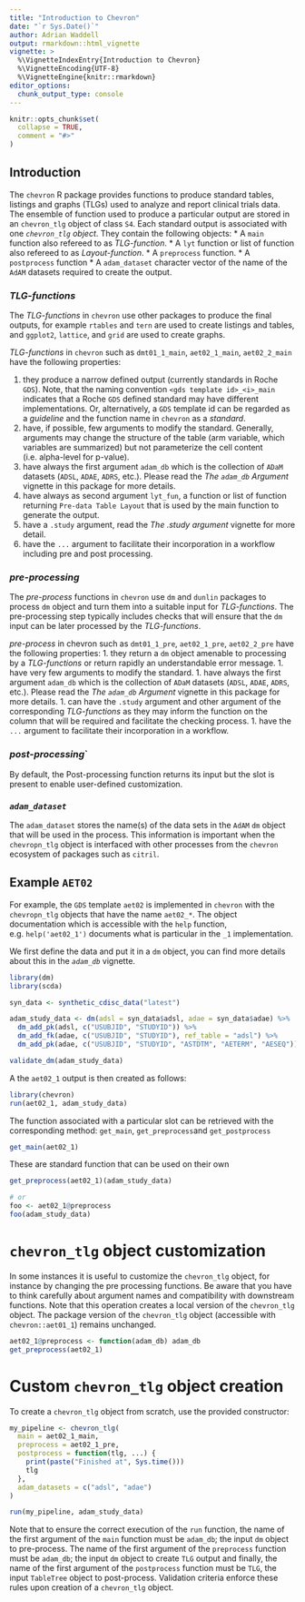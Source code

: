 ```yaml
---
title: "Introduction to Chevron"
date: "`r Sys.Date()`"
author: Adrian Waddell
output: rmarkdown::html_vignette
vignette: >
  %\VignetteIndexEntry{Introduction to Chevron}
  %\VignetteEncoding{UTF-8}
  %\VignetteEngine{knitr::rmarkdown}
editor_options:
  chunk_output_type: console
---
```


```r
knitr::opts_chunk$set(
  collapse = TRUE,
  comment = "#>"
)
```


## Introduction

The `chevron` R package provides functions to produce standard tables, listings and graphs (TLGs) used to analyze and
report clinical trials data. The ensemble of function used to produce a particular output are stored in an
`chevron_tlg` object of class `S4`.
Each standard output is associated with one  *`chevron_tlg` object*. They contain the following objects:
* A `main` function also refereed to as *TLG-function*.
* A `lyt` function or list of function also refereed to as *Layout-function*.
* A `preprocess` function.
* A `postprocess` function
* A `adam_dataset` character vector of the name of the `AdAM` datasets required to create the output.


### *TLG-functions*
The *TLG-functions* in `chevron` use other packages to produce the final outputs, for example `rtables` and `tern` are
used to create listings and tables, and `ggplot2`, `lattice`, and `grid` are used to create graphs.

*TLG-functions* in `chevron` such as `dmt01_1_main`, `aet02_1_main`, `aet02_2_main` have the following properties:

1. they produce a narrow defined output (currently standards in Roche `GDS`). Note, that the naming convention
   `<gds template id>_<i>_main` indicates that a Roche `GDS` defined standard may have different implementations. Or,
    alternatively, a `GDS` template id can be regarded as a *guideline* and the function name in `chevron` as a
    *standard*.
1. have, if possible, few arguments to modify the standard. Generally, arguments may change the structure of the table (arm
variable, which variables are summarized) but not parameterize the cell content (i.e. alpha-level for p-value).
1. have always the first argument `adam_db` which is the collection of `ADaM` datasets (`ADSL`, `ADAE`,
`ADRS`, etc.). Please read the *The `adam_db` Argument* vignette in this package for more details.
1. have always as second argument `lyt_fun`, a function or list of function returning `Pre-data Table Layout` that is
used by the main function to generate the output.
1. have a `.study` argument, read the *The .study argument* vignette for more detail.
1. have the `...` argument to facilitate their incorporation in a workflow including pre and post processing.

### *pre-processing*
The *pre-process* functions in `chevron` use `dm` and `dunlin` packages to process `dm` object and turn them into a
suitable input for *TLG-functions*. The pre-processing step typically includes checks that will ensure that the `dm`
input can be later processed by the *TLG-functions*.

*pre-process* in chevron such as `dmt01_1_pre`, `aet02_1_pre`, `aet02_2_pre` have the following properties:
1. they return a `dm` object amenable to processing by a *TLG-functions* or return rapidly an understandable error
message.
1. have very few arguments to modify the standard.
1. have always the first argument `adam_db` which is the collection of `ADaM` datasets (`ADSL`, `ADAE`,
`ADRS`, etc.). Please read the *The `adam_db` Argument* vignette in this package for more details.
1. can have the `.study` argument and other argument of the corresponding *TLG-functions* as they may inform the
function on the column that will be required and facilitate the checking process.
1. have the `...` argument to facilitate their incorporation in a workflow.

### *post-processing*`
By default, the Post-processing function returns its input but the slot is present to enable user-defined customization.

### *`adam_dataset`*
The `adam_dataset` stores the name(s) of the data sets in the `AdAM` `dm` object that will be used in the process. This
information is important when the `chevropn_tlg` object is interfaced with other processes from the `chevron` ecosystem of packages
such as `citril`.


## Example `AET02`

For example, the `GDS` template `aet02` is implemented in `chevron` with the `chevropn_tlg` objects that have the name `aet02_*`. The
object documentation which is accessible with the `help` function, e.g. `help('aet02_1')` documents what is particular
in the `_1` implementation.

We first define the data and put it in a `dm` object, you can find more details about this in the *`adam_db`* vignette.

```r
library(dm)
library(scda)

syn_data <- synthetic_cdisc_data("latest")

adam_study_data <- dm(adsl = syn_data$adsl, adae = syn_data$adae) %>%
  dm_add_pk(adsl, c("USUBJID", "STUDYID")) %>%
  dm_add_fk(adae, c("USUBJID", "STUDYID"), ref_table = "adsl") %>%
  dm_add_pk(adae, c("USUBJID", "STUDYID", "ASTDTM", "AETERM", "AESEQ"))

validate_dm(adam_study_data)
```

A the `aet02_1` output is then created as follows:

```r
library(chevron)
run(aet02_1, adam_study_data)
```

The function associated with a particular slot can be retrieved with the corresponding method: `get_main`,
`get_preprocess`and `get_postprocess`

```r
get_main(aet02_1)
```

These are standard function that can be used on their own

```r
get_preprocess(aet02_1)(adam_study_data)

# or
foo <- aet02_1@preprocess
foo(adam_study_data)
```

# `chevron_tlg` object customization

In some instances it is useful to customize the `chevron_tlg` object, for instance by changing the pre processing functions. Be aware that you have to think carefully about argument names and compatibility with downstream functions.
Note that this operation creates a local version of the `chevron_tlg` object. The package version of the `chevron_tlg`
object (accessible with `chevron::aet01_1`) remains unchanged.

```r
aet02_1@preprocess <- function(adam_db) adam_db
get_preprocess(aet02_1)
```

# Custom `chevron_tlg` object creation

To create a `chevron_tlg` object from scratch, use the provided constructor:
```r

my_pipeline <- chevron_tlg(
  main = aet02_1_main,
  preprocess = aet02_1_pre,
  postprocess = function(tlg, ...) {
    print(paste("Finished at", Sys.time()))
    tlg
  },
  adam_datasets = c("adsl", "adae")
)

run(my_pipeline, adam_study_data)
```


Note that to ensure the correct execution of the `run` function, the name of the first argument of the `main` function
must be `adam_db`; the input `dm` object to pre-process. The name of the first argument of the `preprocess` function must
be `adam_db`; the input `dm` object to create `TLG` output and finally, the name of the first argument of the
`postprocess` function must be `TLG`, the input `TableTree` object to post-process. Validation criteria enforce these
rules upon creation of a `chevron_tlg` object.

